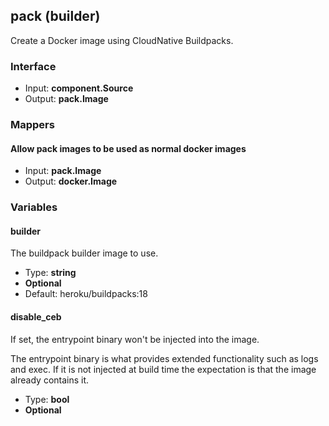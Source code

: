 ## pack (builder)

Create a Docker image using CloudNative Buildpacks.

### Interface

- Input: **component.Source**
- Output: **pack.Image**

### Mappers

#### Allow pack images to be used as normal docker images

- Input: **pack.Image**
- Output: **docker.Image**

### Variables

#### builder

The buildpack builder image to use.

- Type: **string**
- **Optional**
- Default: heroku/buildpacks:18

#### disable_ceb

If set, the entrypoint binary won't be injected into the image.

The entrypoint binary is what provides extended functionality such as logs and exec. If it is not injected at build time the expectation is that the image already contains it.

- Type: **bool**
- **Optional**
